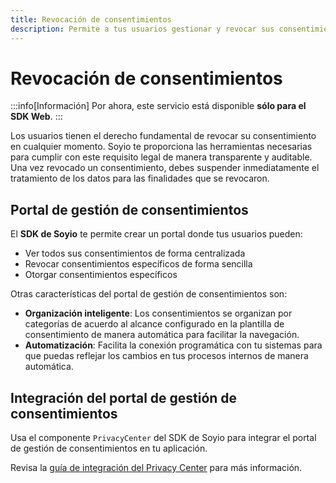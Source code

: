 ```yaml
---
title: Revocación de consentimientos
description: Permite a tus usuarios gestionar y revocar sus consentimientos de manera autónoma
---
```



# Revocación de consentimientos

:::info[Información]
Por ahora, este servicio está disponible **sólo para el SDK Web**.
:::

Los usuarios tienen el derecho fundamental de revocar su consentimiento en cualquier momento. Soyio te proporciona las herramientas necesarias para cumplir con este requisito legal de manera transparente y auditable. Una vez revocado un consentimiento, debes suspender inmediatamente el tratamiento de los datos para las finalidades que se revocaron.

## Portal de gestión de consentimientos

El **SDK de Soyio** te permite crear un portal donde tus usuarios pueden:

- Ver todos sus consentimientos de forma centralizada
- Revocar consentimientos específicos de forma sencilla
- Otorgar consentimientos específicos

Otras características del portal de gestión de consentimientos son:

- **Organización inteligente**: Los consentimientos se organizan por categorías de acuerdo al alcance configurado en la plantilla de consentimiento de manera automática para facilitar la navegación.
- **Automatización**: Facilita la conexión programática con tu sistemas para que puedas reflejar los cambios en tus procesos internos de manera automática.

## Integración del portal de gestión de consentimientos

Usa el componente `PrivacyCenter` del SDK de Soyio para integrar el portal de gestión de consentimientos en tu aplicación.

Revisa la [guía de integración del Privacy Center](/docs/integration-guide/privacy-center/introduction) para más información.